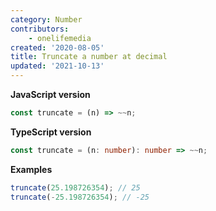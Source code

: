 ```yaml
---
category: Number
contributors:
    - onelifemedia
created: '2020-08-05'
title: Truncate a number at decimal
updated: '2021-10-13'
---
```


**JavaScript version**

```js truncate.js
const truncate = (n) => ~~n;
```

**TypeScript version**

```ts truncate.ts
const truncate = (n: number): number => ~~n;
```

**Examples**

```js examples.js
truncate(25.198726354); // 25
truncate(-25.198726354); // -25
```
